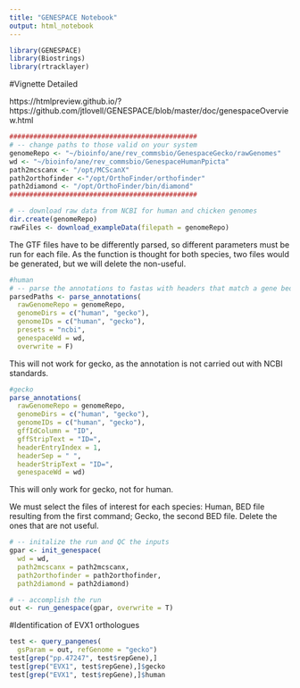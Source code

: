 ```yaml
---
title: "GENESPACE Notebook"
output: html_notebook
---
```




```r
library(GENESPACE)
library(Biostrings)
library(rtracklayer)
```

#Vignette Detailed

https://htmlpreview.github.io/?https://github.com/jtlovell/GENESPACE/blob/master/doc/genespaceOverview.html

```r
###############################################
# -- change paths to those valid on your system
genomeRepo <- "~/bioinfo/ane/rev_commsbio/GenespaceGecko/rawGenomes"
wd <- "~/bioinfo/ane/rev_commsbio/GenespaceHumanPpicta"
path2mcscanx <- "/opt/MCScanX"
path2orthofinder <-"/opt/OrthoFinder/orthofinder"
path2diamond <- "/opt/OrthoFinder/bin/diamond"
###############################################
```

```r
# -- download raw data from NCBI for human and chicken genomes
dir.create(genomeRepo)
rawFiles <- download_exampleData(filepath = genomeRepo)
```

The GTF files have to be differently parsed, so different parameters must be run for each file.
As the function is thought for both species, two files would be generated, but we will delete the non-useful. 

```r
#human
# -- parse the annotations to fastas with headers that match a gene bed file
parsedPaths <- parse_annotations(
  rawGenomeRepo = genomeRepo,
  genomeDirs = c("human", "gecko"),
  genomeIDs = c("human", "gecko"),
  presets = "ncbi",
  genespaceWd = wd, 
  overwrite = F)
```
This will not work for gecko, as the annotation is not carried out with NCBI standards.

```r
#gecko
parse_annotations(
  rawGenomeRepo = genomeRepo,
  genomeDirs = c("human", "gecko"),
  genomeIDs = c("human", "gecko"), 
  gffIdColumn = "ID",
  gffStripText = "ID=", 
  headerEntryIndex = 1,
  headerSep = " ", 
  headerStripText = "ID=",
  genespaceWd = wd)
```
This will only work for gecko, not for human.

We must select the files of interest for each species: Human, BED file resulting from the first command; Gecko, the second BED file.
Delete the ones that are not useful. 

```r
# -- initalize the run and QC the inputs
gpar <- init_genespace(
  wd = wd, 
  path2mcscanx = path2mcscanx,
  path2orthofinder = path2orthofinder,
  path2diamond = path2diamond)

# -- accomplish the run
out <- run_genespace(gpar, overwrite = T)
```

#Identification of EVX1 orthologues

```r
test <- query_pangenes(
  gsParam = out, refGenome = "gecko")
test[grep("pp.47247", test$repGene),]
test[grep("EVX1", test$repGene),]$gecko
test[grep("EVX1", test$repGene),]$human
```

